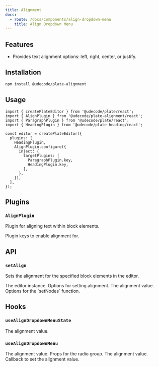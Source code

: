 ```yaml
---
title: Alignment
docs:
  - route: /docs/components/align-dropdown-menu
    title: Align Dropdown Menu
---
```


<ComponentPreview name="align-demo" />

<PackageInfo>

## Features

- Provides text alignment options: left, right, center, or justify.

</PackageInfo>

## Installation

```bash
npm install @udecode/plate-alignment
```

## Usage

```tsx
import { createPlateEditor } from '@udecode/plate/react';
import { AlignPlugin } from '@udecode/plate-alignment/react';
import { ParagraphPlugin } from '@udecode/plate/react';
import { HeadingPlugin } from '@udecode/plate-heading/react';

const editor = createPlateEditor({
  plugins: [
    HeadingPlugin,
    AlignPlugin.configure({
      inject: {
        targetPlugins: [
          ParagraphPlugin.key,
          HeadingPlugin.key,
        ],
      },
    }),
  ],
});
```

## Plugins

### `AlignPlugin`

Plugin for aligning text within block elements.

<API name="AlignPlugin">
<APIOptions>
  <APIItem name="inject" type="object">
    <APIItem name="targetPlugins" type="string[]">
      Plugin keys to enable alignment for.
    </APIItem>
  </APIItem>
</APIOptions>
</API>

## API

### `setAlign`

Sets the alignment for the specified block elements in the editor.

<API name="setAlign">
<APIParameters>
  <APIItem name="editor" type="PlateEditor">
    The editor instance.
  </APIItem>
  <APIItem name="options" type="object" optional>
    Options for setting alignment.
  </APIItem>
</APIParameters>

<APIOptions type="object">
  <APIItem name="value" type="Alignment" optional>
    The alignment value.
  </APIItem>
  <APIItem name="setNodesOptions" type="SetNodesOptions" optional>
    Options for the `setNodes` function.
  </APIItem>
</APIOptions>
</API>

## Hooks

### `useAlignDropdownMenuState`

<API name="useAlignDropdownMenuState">
<APIReturns type="object">
  <APIItem name="value" type="'left' | 'center' | 'right' | 'justify'">
    The alignment value.
  </APIItem>
</APIReturns>
</API>

### `useAlignDropdownMenu`

<API name="useAlignDropdownMenu">
<APIState>
  <APIItem name="value" type="'left' | 'center' | 'right' | 'justify'">
    The alignment value.
  </APIItem>
</APIState>

<APIReturns type="object">
  <APIItem name="radioGroupProps" type="object">
    Props for the radio group.
    <APISubList>
      <APISubListItem
        parent="radioGroupProps"
        name="value"
        type="'left' | 'center' | 'right' | 'justify'"
      >
        The alignment value.
      </APISubListItem>
      <APISubListItem
        parent="radioGroupProps"
        name="onValueChange"
        type="function"
      >
        Callback to set the alignment value.
      </APISubListItem>
    </APISubList>
  </APIItem>
</APIReturns>
</API>

